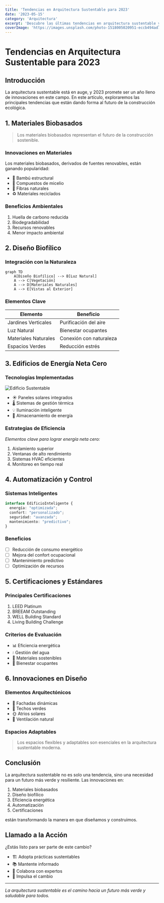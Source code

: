 ```yaml
---
title: 'Tendencias en Arquitectura Sustentable para 2023'
date: '2023-05-15'
category: 'Arquitectura'
excerpt: 'Descubre las últimas tendencias en arquitectura sustentable y cómo están transformando el paisaje urbano.'
coverImage: 'https://images.unsplash.com/photo-1518005020951-eccb494ad742?ixlib=rb-4.0.3&ixid=M3wxMjA3fDB8MHxwaG90by1wYWdlfHx8fGVufDB8fHx8fA%3D%3D&auto=format&fit=crop&w=1000&q=80'
---
```


# Tendencias en Arquitectura Sustentable para 2023

## Introducción

La arquitectura sustentable está en auge, y 2023 promete ser un año lleno de innovaciones en este campo. En este artículo, exploraremos las principales tendencias que están dando forma al futuro de la construcción ecológica.

## 1. Materiales Biobasados

> Los materiales biobasados representan el futuro de la construcción sostenible.

### Innovaciones en Materiales

Los materiales biobasados, derivados de fuentes renovables, están ganando popularidad:

- 🌱 Bambú estructural
- 🍄 Compuestos de micelio
- 🌾 Fibras naturales
- ♻️ Materiales reciclados

### Beneficios Ambientales

1. Huella de carbono reducida
2. Biodegradabilidad
3. Recursos renovables
4. Menor impacto ambiental

## 2. Diseño Biofílico

### Integración con la Naturaleza

```mermaid
graph TD
    A[Diseño Biofílico] --> B[Luz Natural]
    A --> C[Vegetación]
    A --> D[Materiales Naturales]
    A --> E[Vistas al Exterior]
```

### Elementos Clave

| Elemento | Beneficio |
|----------|-----------|
| Jardines Verticales | Purificación del aire |
| Luz Natural | Bienestar ocupantes |
| Materiales Naturales | Conexión con naturaleza |
| Espacios Verdes | Reducción estrés |

## 3. Edificios de Energía Neta Cero

### Tecnologías Implementadas

![Edificio Sustentable](https://images.unsplash.com/photo-1518005020951-eccb494ad742)

- ☀️ Paneles solares integrados
- 🌡️ Sistemas de gestión térmica
- 💡 Iluminación inteligente
- 🔋 Almacenamiento de energía

### Estrategias de Eficiencia

*Elementos clave para lograr energía neta cero:*

1. Aislamiento superior
2. Ventanas de alto rendimiento
3. Sistemas HVAC eficientes
4. Monitoreo en tiempo real

## 4. Automatización y Control

### Sistemas Inteligentes

```typescript
interface EdificioInteligente {
  energía: "optimizada";
  confort: "personalizado";
  seguridad: "avanzada";
  mantenimiento: "predictivo";
}
```

### Beneficios

- [ ] Reducción de consumo energético
- [ ] Mejora del confort ocupacional
- [ ] Mantenimiento predictivo
- [ ] Optimización de recursos

## 5. Certificaciones y Estándares

### Principales Certificaciones

1. LEED Platinum
2. BREEAM Outstanding
3. WELL Building Standard
4. Living Building Challenge

### Criterios de Evaluación

- 📊 Eficiencia energética
- 💧 Gestión del agua
- 🌱 Materiales sostenibles
- 👥 Bienestar ocupantes

## 6. Innovaciones en Diseño

### Elementos Arquitectónicos

- 🏢 Fachadas dinámicas
- 🌿 Techos verdes
- 🌞 Atrios solares
- 💨 Ventilación natural

### Espacios Adaptables

> Los espacios flexibles y adaptables son esenciales en la arquitectura sustentable moderna.

## Conclusión

La arquitectura sustentable no es solo una tendencia, sino una necesidad para un futuro más verde y resiliente. Las innovaciones en:

1. Materiales biobasados
2. Diseño biofílico
3. Eficiencia energética
4. Automatización
5. Certificaciones

están transformando la manera en que diseñamos y construimos.

## Llamado a la Acción

¿Estás listo para ser parte de este cambio?

- 🏗️ Adopta prácticas sustentables
- 📚 Mantente informado
- 🤝 Colabora con expertos
- 🌱 Impulsa el cambio

---

*La arquitectura sustentable es el camino hacia un futuro más verde y saludable para todos.*